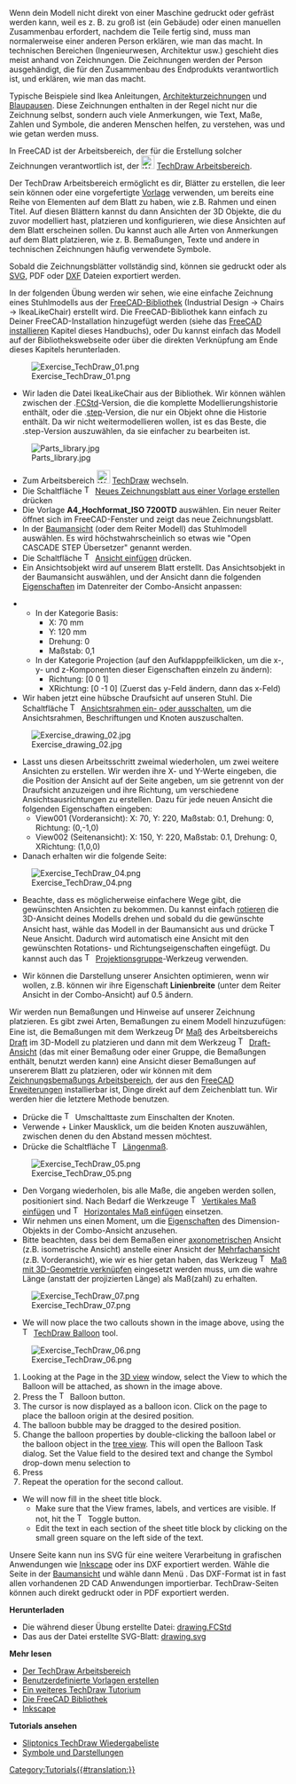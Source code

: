 <languages/>

{{Docnav/de
|[[Manual:Preparing models for 3D printing/de|Modelle für den 3D Druck vorbereiten]]
|[[Manual:BIM modeling/de|BIM Modellierung]]
|[[Manual:Introduction/de|Handbuch Start]]
|IconC=Crystal Clear manual.png
}}

{{Manual:TOC}}

Wenn dein Modell nicht direkt von einer Maschine gedruckt oder gefräst werden kann, weil es z. B. zu groß ist (ein Gebäude) oder einen manuellen Zusammenbau erfordert, nachdem die Teile fertig sind, muss man normalerweise einer anderen Person erklären, wie man das macht. In technischen Bereichen (Ingenieurwesen, Architektur usw.) geschieht dies meist anhand von Zeichnungen. Die Zeichnungen werden der Person ausgehändigt, die für den Zusammenbau des Endprodukts verantwortlich ist, und erklären, wie man das macht.

Typische Beispiele sind Ikea Anleitungen, [https://en.wikipedia.org/wiki/Architectural_drawing Architekturzeichnungen] und [https://en.wikipedia.org/wiki/Blueprint Blaupausen]. Diese Zeichnungen enthalten in der Regel nicht nur die Zeichnung selbst, sondern auch viele Anmerkungen, wie Text, Maße, Zahlen und Symbole, die anderen Menschen helfen, zu verstehen, was und wie getan werden muss.

In FreeCAD ist der Arbeitsbereich, der für die Erstellung solcher Zeichnungen verantwortlich ist, der [[Image:Workbench_TechDraw.svg|24px]] [[TechDraw_Workbench/de|TechDraw Arbeitsbereich]]. 

Der TechDraw Arbeitsbereich ermöglicht es dir, Blätter zu erstellen, die leer sein können oder eine vorgefertigte [[TechDraw_Templates/de|Vorlage]] verwenden, um bereits eine Reihe von Elementen auf dem Blatt zu haben, wie z.B. Rahmen und einen Titel. Auf diesen Blättern kannst du dann Ansichten der 3D Objekte, die du zuvor modelliert hast, platzieren und konfigurieren, wie diese Ansichten auf dem Blatt erscheinen sollen. Du kannst auch alle Arten von Anmerkungen auf dem Blatt platzieren, wie z. B. Bemaßungen, Texte und andere in technischen Zeichnungen häufig verwendete Symbole.

Sobald die Zeichnungsblätter vollständig sind, können sie gedruckt oder als [https://en.wikipedia.org/wiki/Scalable_Vector_Graphics SVG], PDF oder [https://en.wikipedia.org/wiki/AutoCAD_DXF DXF] Dateien exportiert werden.

In der folgenden Übung werden wir sehen, wie eine einfache Zeichnung eines Stuhlmodells aus der [https://github.com/FreeCAD/FreeCAD-library FreeCAD-Bibliothek] (Industrial Design → Chairs → IkeaLikeChair) erstellt wird. Die FreeCAD-Bibliothek kann einfach zu Deiner FreeCAD-Installation hinzugefügt werden (siehe das [[Installing/de|FreeCAD installieren]] Kapitel dieses Handbuchs), oder Du kannst einfach das Modell auf der Bibliothekswebseite oder über die direkten Verknüpfung am Ende dieses Kapitels herunterladen.

[[Image:Exercise_TechDraw_01.png]]

* Wir laden die Datei IkeaLikeChair aus der Bibliothek. Wir können wählen zwischen der .[[File_Format_FCStd/de|FCStd]]-Version, die die komplette Modellierungshistorie enthält, oder die .[[STEP/de|step]]-Version, die nur ein Objekt ohne die Historie enthält. Da wir nicht weitermodellieren wollen, ist es das Beste, die .step-Version auszuwählen, da sie einfacher zu bearbeiten ist.

[[Image:Parts_library.jpg]]

* Zum Arbeitsbereich [[Image:Workbench_TechDraw.svg|24px]] [[TechDraw_Workbench/de|TechDraw]] wechseln.
* Die Schaltfläche [[Image:TechDraw_PageTemplate.svg|16px]] [[TechDraw_PageTemplate/de|Neues Zeichnungsblatt aus einer Vorlage erstellen]] drücken
* Die Vorlage '''A4_Hochformat_ISO 7200TD''' auswählen. Ein neuer Reiter öffnet sich im FreeCAD-Fenster und zeigt das neue Zeichnungsblatt.
* In der [[Tree_View/de|Baumansicht]] (oder dem Reiter Modell) das Stuhlmodell auswählen. Es wird höchstwahrscheinlich so etwas wie "Open CASCADE STEP Übersetzer" genannt werden.
* Die Schaltfläche [[Image:TechDraw_View.svg|16px]] [[TechDraw_View/de|Ansicht einfügen]] drücken.
* Ein Ansichtsobjekt wird auf unserem Blatt erstellt. Das Ansichtsobjekt in der Baumansicht auswählen, und der Ansicht dann die folgenden [[TechDraw_View/de#Properties|Eigenschaften]] im Datenreiter der Combo-Ansicht anpassen:

** In der Kategorie Basis:
*** X: 70 mm
*** Y: 120 mm
*** Drehung: 0
*** Maßstab: 0,1
** In der Kategorie Projection (auf den Aufklapppfeilklicken, um die x-, y- und z-Komponenten dieser Eigenschaften einzeln zu ändern):
*** Richtung: [0 0 1]
*** XRichtung: [0 -1 0] (Zuerst das y-Feld ändern, dann das x-Feld)
* Wir haben jetzt eine hübsche Draufsicht auf unseren Stuhl. Die Schaltfläche [[Image:TechDraw_ToggleFrame.svg|16px]] [[TechDraw_ToggleFrame/de|Ansichtsrahmen ein- oder ausschalten]], um die Ansichtsrahmen, Beschriftungen und Knoten auszuschalten.

[[Image:Exercise_drawing_02.jpg]]

* Lasst uns diesen Arbeitsschritt zweimal wiederholen, um zwei weitere Ansichten zu erstellen. Wir werden ihre X- und Y-Werte eingeben, die die Position der Ansicht auf der Seite angeben, um sie getrennt von der Draufsicht anzuzeigen und ihre Richtung, um verschiedene Ansichtsausrichtungen zu erstellen. Dazu für jede neuen Ansicht die folgenden Eigenschaften eingeben:
** View001 (Vorderansicht): X: 70, Y: 220, Maßstab: 0.1, Drehung: 0, Richtung: (0,-1,0)
** View002 (Seitenansicht): X: 150, Y: 220, Maßstab: 0.1, Drehung: 0, XRichtung: (1,0,0)
* Danach erhalten wir die folgende Seite:

[[Image:Exercise_TechDraw_04.png]]

* Beachte, dass es möglicherweise einfachere Wege gibt, die gewünschten Ansichten zu bekommen. Du kannst einfach [[Manual:Navigating in the 3D view/de|rotieren]] die 3D-Ansicht deines Modells drehen und sobald du die gewünschte Ansicht hast, wähle das Modell in der Baumansicht aus und drücke [[Image:TechDraw_View.svg|16px]] Neue Ansicht. Dadurch wird automatisch eine Ansicht mit den gewünschten Rotations- und Richtungseigenschaften eingefügt. Du kannst auch das [[Image:TechDraw_ProjectionGroup.svg|16px]] [[TechDraw_ProjectionGroup/de|Projektionsgruppe]]-Werkzeug verwenden.

* Wir können die Darstellung unserer Ansichten optimieren, wenn wir wollen, z.B. können wir ihre Eigenschaft '''Linienbreite''' (unter dem Reiter Ansicht in der Combo-Ansicht) auf 0.5 ändern.

Wir werden nun Bemaßungen und Hinweise auf unserer Zeichnung platzieren. Es gibt zwei Arten, Bemaßungen zu einem Modell hinzuzufügen: Eine ist, die Bemaßungen  mit dem Werkzeug [[Image:Draft_Dimension.svg|16px]] [[Draft_Dimension/de|Maß]] des Arbeitsbereichs [[Draft_Workbench/de|Draft]] im 3D-Modell zu platzieren und dann mit dem Werkzeug [[Image:TechDraw_DraftView.svg|16px]] [[TechDraw_DraftView/de|Draft-Ansicht]] (das mit einer Bemaßung oder einer Gruppe, die Bemaßungen enthält, benutzt werden kann) eine Ansicht dieser Bemaßungen auf unsererem Blatt zu platzieren, oder wir können mit dem [https://github.com/hamish2014/FreeCAD_drawing_dimensioning Zeichnungsbemaßungs Arbeitsbereich], der aus den [https://github.com/FreeCAD/FreeCAD-addons FreeCAD Erweiterungen] installierbar ist, Dinge direkt auf dem Zeichenblatt tun. Wir werden hier die letztere Methode benutzen.

* Drücke die [[Image:TechDraw_ToggleFrame.svg|16px]] Umschalttaste zum Einschalten der Knoten.
* Verwende {{KEY|Strg}} + Linker Mausklick, um die beiden Knoten auszuwählen, zwischen denen du den Abstand messen möchtest.
* Drücke die Schaltfläche [[Image:TechDraw_LengthDimension.svg|16px]] [[TechDraw_LengthDimension/de|Längenmaß]].

[[Image:Exercise_TechDraw_05.png]]

* Den Vorgang wiederholen, bis alle Maße, die angeben werden sollen, positioniert sind. Nach Bedarf die Werkzeuge [[Image:TechDraw_VerticalDimension.svg|16px]] [[TechDraw_VerticalDimension/de|Vertikales Maß einfügen]] und [[Image:TechDraw_HorizontalDimension.svg|16px]] [[TechDraw_HorizontalDimension/de|Horizontales Maß einfügen]] einsetzen. 
* Wir nehmen uns einen Moment, um die [[TechDraw_LengthDimension/de#Eigenschaften|Eigenschaften]] des Dimension-Objekts in der Combo-Ansicht anzusehen.
* Bitte beachten, dass bei dem Bemaßen einer [https://en.wikipedia.org/wiki/Axonometric_projection axonometrischen] Ansicht (z.B. isometrische Ansicht) anstelle einer Ansicht der [https://en.wikipedia.org/wiki/Multiview_projection Mehrfachansicht] (z.B. Vorderansicht), wie wir es hier getan haben, das Werkzeug [[Image:TechDraw_LinkDimension.svg|16px]] [[TechDraw_LinkDimension/de|Maß mit 3D-Geometrie verknüpfen]] eingesetzt werden muss, um die wahre Länge (anstatt der projizierten Länge) als Maß(zahl) zu erhalten.

[[Image:Exercise_TechDraw_07.png]]

* We will now place the two callouts shown in the image above, using the [[Image:TechDraw_Balloon.svg|16px]] [[TechDraw_Balloon|TechDraw Balloon]] tool.

[[Image:Exercise_TechDraw_06.png]]

# Looking at the Page in the [[3D_view|3D view]] window, select the View to which the Balloon will be attached, as shown in the image above.
# Press the [[Image:TechDraw Balloon.svg|16px]] Balloon button.
# The cursor is now displayed as a balloon icon.  Click on the page to place the balloon origin at the desired position.
# The balloon bubble may be dragged to the desired position. 
# Change the balloon properties by double-clicking the balloon label or the balloon object in the [[Tree_view|tree view]]. This will open the Balloon Task dialog. Set the Value field to the desired text and change the Symbol drop-down menu selection to {{MenuCommand|None}} 
# Press {{Button|OK}}
# Repeat the operation for the second callout.
* We will now fill in the sheet title block.
** Make sure that the View frames, labels, and vertices are visible. If not, hit the [[Image:TechDraw_ToggleFrame.svg|16px]] Toggle button.
** Edit the text in each section of the sheet title block by clicking on the small green square on the left side of the text.

Unsere Seite kann nun ins SVG für eine weitere Verarbeitung in grafischen Anwendungen wie [http://www.inkscape.org Inkscape] oder ins DXF exportiert werden. Wähle die Seite in der [[Tree_View/de|Baumansicht]] und wähle dann Menü {{MenuCommand|Datei → Export}}. Das DXF-Format ist in fast allen vorhandenen 2D CAD Anwendungen importierbar. TechDraw-Seiten können auch direkt gedruckt oder in PDF exportiert werden.

'''Herunterladen'''

* Die während dieser Übung erstellte Datei: [https://github.com/JoshuaCall/FreeCAD-manual/blob/master/files/drawing.FCStd drawing.FCStd]
* Das aus der Datei erstellte SVG-Blatt: [https://github.com/JoshuaCall/FreeCAD-manual/blob/master/files/drawing.svg drawing.svg]

'''Mehr lesen'''

* [[TechDraw_Workbench/de|Der TechDraw Arbeitsbereich]]
* [[TechDraw_TemplateHowTo/de|Benutzerdefinierte Vorlagen erstellen]]
* [[Basic_TechDraw_Tutorial/de|Ein weiteres TechDraw Tutorium]]
* [https://github.com/FreeCAD/FreeCAD-library Die FreeCAD Bibliothek]
* [http://www.inkscape.org Inkscape]

'''Tutorials ansehen'''
* [https://www.youtube.com/watch?v=7LbOmSGW9F0&list=PLEuOia-QxyFKQnmM1U9yVo7eNrK_Mcln8 Sliptonics TechDraw Wiedergabeliste]
* [https://www.youtube.com/watch?v=cggBR1Ghq7k Symbole und Darstellungen]


{{Docnav/de
|[[Manual:Preparing models for 3D printing/de|Modelle für den 3D Druck vorbereiten]]
|[[Manual:BIM modeling/de|BIM Modellierung]]
|[[Manual:Introduction/de|Handbuch Start]]
|IconC=Crystal Clear manual.png
}}

[[Category:Tutorials{{#translation:}}]]